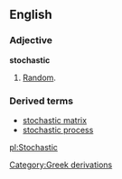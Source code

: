{{wikipedia}}
==English==
=== Adjective ===
'''stochastic'''

#[[Random]].

===Derived terms===
*[[stochastic matrix]]<!--mathematics-->
*[[stochastic process]]<!--mathematics-->

[[pl:Stochastic]]
[[Category:Greek derivations]]